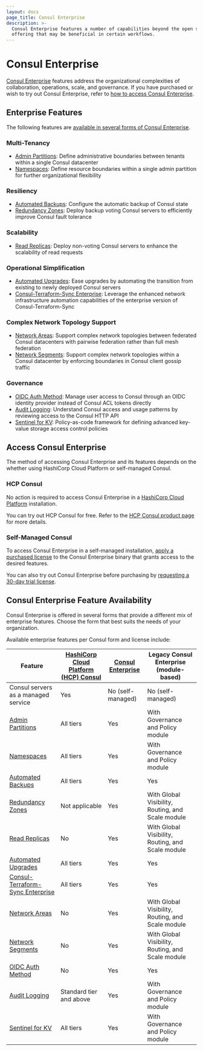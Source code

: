 ```yaml
---
layout: docs
page_title: Consul Enterprise
description: >-
  Consul Enterprise features a number of capabilities beyond the open source
  offering that may be beneficial in certain workflows.
---
```


# Consul Enterprise

[Consul Enterprise](https://www.hashicorp.com/products/consul/)
features address the organizational complexities of collaboration, operations, scale, and governance.
If you have purchased or wish to try out Consul Enterprise,
refer to [how to access Consul Enterprise](#access-consul-enterprise).

## Enterprise Features

The following features are [available in several forms of Consul Enterprise](#consul-enterprise-feature-availability).

### Multi-Tenancy
- [Admin Partitions](/docs/enterprise/admin-partitions): Define administrative boundaries between tenants within a single Consul datacenter
- [Namespaces](/docs/enterprise/namespaces): Define resource boundaries within a single admin partition for further organizational flexibility

### Resiliency
- [Automated Backups](/docs/enterprise/backups): Configure the automatic backup of Consul state
- [Redundancy Zones](/docs/enterprise/redundancy): Deploy backup voting Consul servers to efficiently improve Consul fault tolerance

### Scalability
- [Read Replicas](/docs/enterprise/read-scale): Deploy non-voting Consul servers to enhance the scalability of read requests

### Operational Simplification
- [Automated Upgrades](/docs/enterprise/upgrades): Ease upgrades by automating the transition from existing to newly deployed Consul servers
- [Consul-Terraform-Sync Enterprise](/docs/nia/enterprise): Leverage the enhanced network infrastructure automation capabilities of the enterprise version of Consul-Terraform-Sync

### Complex Network Topology Support
- [Network Areas](/docs/enterprise/federation): Support complex network topologies between federated Consul datacenters with pairwise federation rather than full mesh federation
- [Network Segments](/docs/enterprise/network-segments): Support complex network topologies within a Consul datacenter by enforcing boundaries in Consul client gossip traffic

### Governance
- [OIDC Auth Method](/docs/security/acl/auth-methods/oidc): Manage user access to Consul through an OIDC identity provider instead of Consul ACL tokens directly
- [Audit Logging](/docs/enterprise/audit-logging): Understand Consul access and usage patterns by reviewing access to the Consul HTTP API 
- [Sentinel for KV](/docs/enterprise/sentinel): Policy-as-code framework for defining advanced key-value storage access control policies

## Access Consul Enterprise

The method of accessing Consul Enterprise and its features depends on the whether using
HashiCorp Cloud Platform or self-managed Consul.

### HCP Consul

No action is required to access Consul Enterprise in a
[HashiCorp Cloud Platform](https://cloud.hashicorp.com/products/consul) installation.

You can try out HCP Consul for free. Refer to the
[HCP Consul product page](https://cloud.hashicorp.com/products/consul) for more details.

### Self-Managed Consul

To access Consul Enterprise in a self-managed installation,
[apply a purchased license](/docs/enterprise/license/overview)
to the Consul Enterprise binary that grants access to the desired features.

You can also try out Consul Enterprise before purchasing by
[requesting a 30-day trial license](https://www.hashicorp.com/products/consul/trial).

## Consul Enterprise Feature Availability

Consul Enterprise is offered in several forms that provide a different mix of enterprise features.
Choose the form that best suits the needs of your organization.

Available enterprise features per Consul form and license include:

| Feature                                                  | [HashiCorp Cloud Platform (HCP) Consul] | [Consul Enterprise] | Legacy Consul Enterprise (module-based)           |
| -------------------------------------------------------- | --------------------------------------- | ------------------- | ------------------------------------------------- |
| Consul servers as a managed service                      | Yes                                     | No (self-managed)   | No (self-managed)                                 |
| [Admin Partitions](/docs/enterprise/admin-partitions)    | All tiers                               | Yes                 | With Governance and Policy module                 |
| [Namespaces](/docs/enterprise/namespaces)                | All tiers                               | Yes                 | With Governance and Policy module                 |
| [Automated Backups](/docs/enterprise/backups)            | All tiers                               | Yes                 | Yes                                               |
| [Redundancy Zones](/docs/enterprise/redundancy)          | Not applicable                          | Yes                 | With Global Visibility, Routing, and Scale module |
| [Read Replicas](/docs/enterprise/read-scale)             | No                                      | Yes                 | With Global Visibility, Routing, and Scale module |
| [Automated Upgrades](/docs/enterprise/upgrades)          | All tiers                               | Yes                 | Yes                                               |
| [Consul-Terraform-Sync Enterprise](/docs/nia/enterprise) | All tiers                               | Yes                 | Yes                                               |
| [Network Areas](/docs/enterprise/federation)             | No                                      | Yes                 | With Global Visibility, Routing, and Scale module |
| [Network Segments](/docs/enterprise/network-segments)    | No                                      | Yes                 | With Global Visibility, Routing, and Scale module |
| [OIDC Auth Method](/docs/security/acl/auth-methods/oidc)          | No                                      | Yes                 | Yes                                               |
| [Audit Logging](/docs/enterprise/audit-logging)          | Standard tier and above                 | Yes                 | With Governance and Policy module                 |
| [Sentinel for KV](/docs/enterprise/sentinel)             | All tiers                               | Yes                 | With Governance and Policy module                 |

[HashiCorp Cloud Platform (HCP) Consul]: https://cloud.hashicorp.com/products/consul
[Consul Enterprise]: https://www.hashicorp.com/products/consul/
